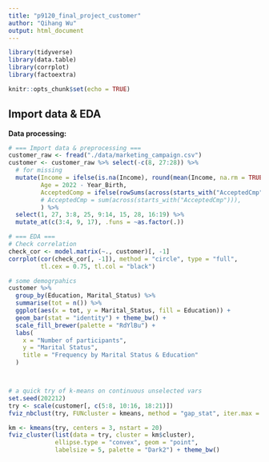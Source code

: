 ```yaml
---
title: "p9120_final_project_customer"
author: "Qihang Wu"
output: html_document
---
```


```r
library(tidyverse)
library(data.table)
library(corrplot)
library(factoextra)

knitr::opts_chunk$set(echo = TRUE)
```


## Import data & EDA

**Data processing:** 

```r
# === Import data & preprocessing ===
customer_raw <- fread("./data/marketing_campaign.csv")
customer <- customer_raw %>% select(-c(8, 27:28)) %>% 
  # for missing
  mutate(Income = ifelse(is.na(Income), round(mean(Income, na.rm = TRUE)), Income),
         Age = 2022 - Year_Birth,
         AcceptedComp = ifelse(rowSums(across(starts_with("AcceptedCmp"))) + Response > 0, 1, 0)
         # AcceptedCmp = sum(across(starts_with("AcceptedCmp"))),
         ) %>% 
  select(1, 27, 3:8, 25, 9:14, 15, 28, 16:19) %>% 
  mutate_at(c(3:4, 9, 17), .funs = ~as.factor(.))

# === EDA ===
# Check correlation
check_cor <- model.matrix(~., customer)[, -1]
corrplot(cor(check_cor[, -1]), method = "circle", type = "full",
         tl.cex = 0.75, tl.col = "black")

# some demogrpahics
customer %>% 
  group_by(Education, Marital_Status) %>% 
  summarise(tot = n()) %>% 
  ggplot(aes(x = tot, y = Marital_Status, fill = Education)) +
  geom_bar(stat = "identity") + theme_bw() +
  scale_fill_brewer(palette = "RdYlBu") +
  labs(
    x = "Number of participants",
    y = "Marital Status",
    title = "Frequency by Marital Status & Education"
  )



# a quick try of k-means on continuous unselected vars
set.seed(202212)
try <- scale(customer[, c(5:8, 10:16, 18:21)])
fviz_nbclust(try, FUNcluster = kmeans, method = "gap_stat", iter.max = 50)

km <- kmeans(try, centers = 3, nstart = 20)
fviz_cluster(list(data = try, cluster = km$cluster),
             ellipse.type = "convex", geom = "point",
             labelsize = 5, palette = "Dark2") + theme_bw()
```







